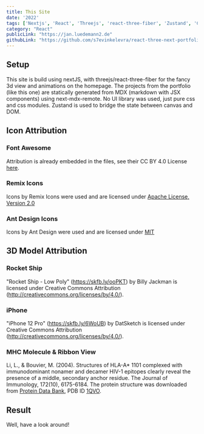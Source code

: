 ```yaml
---
title: This Site
date: '2022'
tags: ['Nextjs', 'React', 'Threejs', 'react-three-fiber', 'Zustand', 'CSS Modules', 'mdx']
category: "React"
publicLink: "https://jan.luedemann2.de"
githubLink: "https://github.com/s7evinkelevra/react-three-next-portfolio"
---
```


## Setup
This site is build using nextJS, with threejs/react-three-fiber for the fancy 3d view and animations on the homepage. The projects from the portfolio (like this one) are statically generated from MDX (markdown with JSX components) using next-mdx-remote. No UI library was used, just pure css and css modules. Zustand is used to bridge the state between  canvas and DOM.

## Icon Attribution

### Font Awesome
Attribution is already embedded in the files, see their CC BY 4.0 License <a rel="noreferrer" target="_blank" href="https://fontawesome.com/license/free">here</a>.

### Remix Icons
Icons by Remix Icons were used and are licensed under <a rel="noreferrer" target="_blank" href="https://www.apache.org/licenses/LICENSE-2.0">Apache License, Version 2.0</a>

### Ant Design Icons
Icons by Ant Design were used and are licensed under <a rel="noreferrer" target="_blank" href="https://github.com/ant-design/ant-design-icons/blob/master/LICENSE">MIT</a>

## 3D Model Attribution

### Rocket Ship
"Rocket Ship - Low Poly" (https://skfb.ly/ooPKT) by Billy Jackman is licensed under Creative Commons Attribution (http://creativecommons.org/licenses/by/4.0/).

### iPhone
"iPhone 12 Pro" (https://skfb.ly/6WoUB) by DatSketch is licensed under Creative Commons Attribution (http://creativecommons.org/licenses/by/4.0/).

### MHC Molecule & Ribbon View
Li, L., & Bouvier, M. (2004). Structures of HLA-A* 1101 complexed with immunodominant nonamer and decamer HIV-1 epitopes clearly reveal the presence of a middle, secondary anchor residue. The Journal of Immunology, 172(10), 6175-6184. The protein structure was downloaded from <a rel="noreferrer" target="_blank" href="https://www.rcsb.org/">Protein Data Bank</a>, PDB ID <a rel="noreferrer" target="_blank" href="https://www.rcsb.org/structure/1QVO">1QVO</a>.

## Result
Well, have a look around!